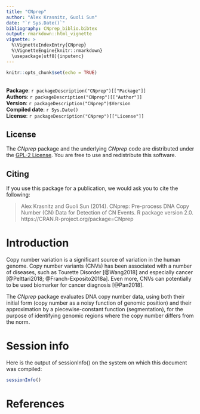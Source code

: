 ```yaml
---
title: "CNprep"
author: "Alex Krasnitz, Guoli Sun"
date: "`r Sys.Date()`"
bibliography: CNprep_biblio.bibtex
output: rmarkdown::html_vignette
vignette: >
  %\VignetteIndexEntry{CNprep}
  %\VignetteEngine{knitr::rmarkdown}
  \usepackage[utf8]{inputenc}
---  
```


```r
knitr::opts_chunk$set(echo = TRUE)
```

<br>
**Package**: `r packageDescription("CNprep")[["Package"]]`<br />
**Authors**: `r packageDescription("CNprep")[["Author"]]`<br />
**Version**: `r packageDescription("CNprep")$Version`<br />
**Compiled date**: `r Sys.Date()`<br />
**License**: `r packageDescription("CNprep")[["License"]]`<br />

## License

The *CNprep* package and the underlying *CNprep* code 
are distributed under the [GPL-2 License](https://www.gnu.org/licenses/old-licenses/gpl-2.0.txt). You are free to use and 
redistribute this software. 

## Citing


If you use this package for a publication, we would ask you to cite the 
following:

> Alex Krasnitz and Guoli Sun (2014). CNprep: Pre-process DNA Copy Number (CN) Data for Detection of CN Events. R package version 2.0. https://CRAN.R-project.org/package=CNprep


# Introduction

Copy number variation is a significant source of variation in the human genome.
Copy number variants (CNVs) has been associated with a number of diseases, such 
as Tourette Disorder [@Wang2018] and especially 
cancer [@Pelttari2018; @Franch-Exposito2018a]. Even 
more, CNVs can potentially to be used biomarker for cancer 
diagnosis [@Pan2018].

The *CNprep* package evaluates DNA copy number data, using both their initial 
form (copy number as a noisy function of genomic position) and their 
approximation by a piecewise-constant function (segmentation), for the purpose 
of identifying genomic regions where the copy number differs from the norm.


# Session info

Here is the output of sessionInfo() on the system on which this document 
was compiled:

```r
sessionInfo()
```

# References
